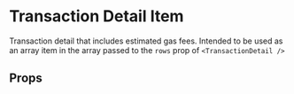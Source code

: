 

# Transaction Detail Item

Transaction detail that includes estimated gas fees. Intended to be used as an array item in the array passed to the `rows` prop of `<TransactionDetail />`

<Canvas>
  <Story id="ui-components-app-transaction-detail-item-transaction-detail-item-stories-js--default-story" />
</Canvas>

## Props

<ArgsTable of={TransactionDetailItem} />

